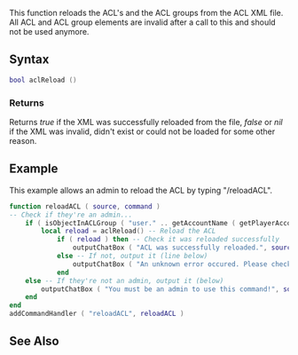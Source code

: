  
{{Server function}} 
<!-- Describe in plain english what this function does. Don't go into details, just give an overview -->
This function reloads the ACL's and the ACL groups from the ACL XML file. All ACL and ACL group elements are invalid after a call to this and should not be used anymore.

==Syntax== 
<!-- NOTE: don't use 'special' names for variable names, e.g. you shouldn't be writing things like 'player player, vehicle vehicle', instead write something like 'player thePlayer, vehicle vehicleToGetInto'. This is less confusing and prevents the syntax highlighting being odd -->
<syntaxhighlight lang="lua">
bool aclReload ()
</syntaxhighlight> 
{{OOP|This function is a static function underneath the ACL class.|[[/ACL.md|ACL]].reload||}}
===Returns===
<!-- Make this descriptive. Explain what cases will return false. If you're unsure, add a tag to it so we can check -->
Returns ''true'' if the XML was successfully reloaded from the file, ''false'' or ''nil'' if the XML was invalid, didn't exist or could not be loaded for some other reason.

==Example== 
<!-- Explain what the example is in a single sentance -->
This example allows an admin to reload the ACL by typing "/reloadACL".
<!-- Add the code below, an emphasis should be on making it clear, not optimized. You could provide two versions if you wish, one clear and well commented, the other optimized -->
<syntaxhighlight lang="lua">
function reloadACL ( source, command )
-- Check if they're an admin...
	if ( isObjectInACLGroup ( "user." .. getAccountName ( getPlayerAccount ( source )), aclGetGroup ( "Admin" ) ) ) then
		local reload = aclReload() -- Reload the ACL
			if ( reload ) then -- Check it was reloaded successfully
				outputChatBox ( "ACL was successfully reloaded.", source, 255, 0, 0 ) -- If so, output it
			else -- If not, output it (line below)
				outputChatBox ( "An unknown error occured. Please check the ACL file exists.", source, 255, 0, 0 )
			end
	else -- If they're not an admin, output it (below)
		outputChatBox ( "You must be an admin to use this command!", source, 255, 0, 0 )
	end
end
addCommandHandler ( "reloadACL", reloadACL )
</syntaxhighlight>

==See Also==
<!-- Change FunctionArea to the area that this function is in on the main function list page, e.g. Server, Player, Vehicle etc -->
{{ACL_functions}}